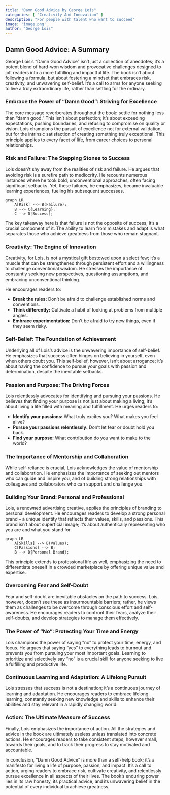 ```yaml
---
title: "Damn Good Advice by George Lois"
categories: [ "Creativity And Innovation" ]
description: "For people with talent who want to succeed"
image: 'image.png'
author: "George Lois"
---
```

## Damn Good Advice: A Summary

George Lois's "Damn Good Advice" isn't just a collection of anecdotes; it's a potent blend of hard-won wisdom and provocative challenges designed to jolt readers into a more fulfilling and impactful life.  The book isn't about following a formula, but about fostering a mindset that embraces risk, creativity, and unwavering self-belief.  It's a call to arms for anyone seeking to live a truly extraordinary life, rather than settling for the ordinary.

###  Embrace the Power of "Damn Good":  Striving for Excellence

The core message reverberates throughout the book:  settle for nothing less than "damn good." This isn't about perfection; it's about exceeding expectations, pushing boundaries, and refusing to compromise on quality or vision.  Lois champions the pursuit of excellence not for external validation, but for the intrinsic satisfaction of creating something truly exceptional.  This principle applies to every facet of life, from career choices to personal relationships.

###  Risk and Failure:  The Stepping Stones to Success

Lois doesn't shy away from the realities of risk and failure. He argues that avoiding risk is a surefire path to mediocrity.   He recounts numerous instances where he took bold, unconventional approaches, often facing significant setbacks. Yet, these failures, he emphasizes, became invaluable learning experiences, fueling his subsequent successes.

```mermaid
graph LR
    A[Risk] --> B(Failure);
    B --> C{Learning};
    C --> D[Success];
```

The key takeaway here is that failure is not the opposite of success; it's a crucial component of it.  The ability to learn from mistakes and adapt is what separates those who achieve greatness from those who remain stagnant.

###  Creativity:  The Engine of Innovation

Creativity, for Lois, is not a mystical gift bestowed upon a select few; it's a muscle that can be strengthened through persistent effort and a willingness to challenge conventional wisdom.  He stresses the importance of constantly seeking new perspectives, questioning assumptions, and embracing unconventional thinking.

He encourages readers to:

*   **Break the rules:** Don't be afraid to challenge established norms and conventions.
*   **Think differently:**  Cultivate a habit of looking at problems from multiple angles.
*   **Embrace experimentation:** Don't be afraid to try new things, even if they seem risky.


###  Self-Belief: The Foundation of Achievement

Underlying all of Lois's advice is the unwavering importance of self-belief. He emphasizes that success often hinges on believing in yourself, even when others doubt you.  This self-belief, however, isn't about arrogance; it's about having the confidence to pursue your goals with passion and determination, despite the inevitable setbacks.

###  Passion and Purpose: The Driving Forces

Lois relentlessly advocates for identifying and pursuing your passions. He believes that finding your purpose is not just about making a living; it's about living a life filled with meaning and fulfillment.  He urges readers to:

*   **Identify your passions:** What truly excites you? What makes you feel alive?
*   **Pursue your passions relentlessly:** Don't let fear or doubt hold you back.
*   **Find your purpose:** What contribution do you want to make to the world?

###  The Importance of Mentorship and Collaboration

While self-reliance is crucial, Lois acknowledges the value of mentorship and collaboration.  He emphasizes the importance of seeking out mentors who can guide and inspire you, and of building strong relationships with colleagues and collaborators who can support and challenge you.

###  Building Your Brand:  Personal and Professional

Lois, a renowned advertising creative, applies the principles of branding to personal development. He encourages readers to develop a strong personal brand – a unique identity that reflects their values, skills, and passions. This brand isn't about superficial image; it's about authentically representing who you are and what you stand for.

```mermaid
graph LR
    A[Skills] --> B(Values);
    C[Passions] --> B;
    B --> D{Personal Brand};
```

This principle extends to professional life as well, emphasizing the need to differentiate oneself in a crowded marketplace by offering unique value and expertise.


###  Overcoming Fear and Self-Doubt

Fear and self-doubt are inevitable obstacles on the path to success. Lois, however, doesn't see these as insurmountable barriers; rather, he views them as challenges to be overcome through conscious effort and self-awareness.  He encourages readers to confront their fears, analyze their self-doubts, and develop strategies to manage them effectively.

###  The Power of  "No": Protecting Your Time and Energy

Lois champions the power of saying "no" to protect your time, energy, and focus. He argues that saying "yes" to everything leads to burnout and prevents you from pursuing your most important goals.  Learning to prioritize and selectively say "no" is a crucial skill for anyone seeking to live a fulfilling and productive life.


###  Continuous Learning and Adaptation:  A Lifelong Pursuit

Lois stresses that success is not a destination; it's a continuous journey of learning and adaptation. He encourages readers to embrace lifelong learning, constantly seeking new knowledge and skills to enhance their abilities and stay relevant in a rapidly changing world.


###  Action: The Ultimate Measure of Success

Finally, Lois emphasizes the importance of action.  All the strategies and advice in the book are ultimately useless unless translated into concrete actions. He encourages readers to take consistent steps, however small, towards their goals, and to track their progress to stay motivated and accountable.


In conclusion, "Damn Good Advice" is more than a self-help book; it's a manifesto for living a life of purpose, passion, and impact.  It's a call to action, urging readers to embrace risk, cultivate creativity, and relentlessly pursue excellence in all aspects of their lives. The book's enduring power lies in its raw honesty, its practical advice, and its unwavering belief in the potential of every individual to achieve greatness.

